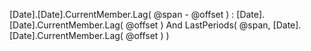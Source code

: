 [Date].[Date].CurrentMember.Lag( @span - @offset ) : 
[Date].[Date].CurrentMember.Lag( @offset )
And
LastPeriods( @span, [Date].[Date].CurrentMember.Lag( @offset ) )
